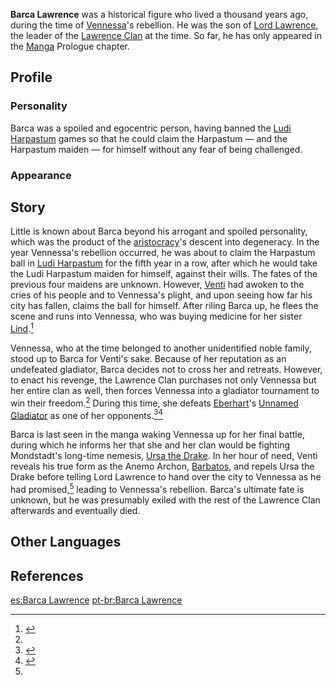 {{Character Infobox
|type             = Historical
|deceased         = Past
|image            = NPC Barca Lawrence.png
|realname         = 
|region           = Mondstadt
|affiliation      = Lawrence Clan
|title            = 
|father           = Lord Lawrence
|ancestry         = [[Lawrence Clan]]
|relative         = Venerare
|relativeNote     = Ancestor
|relative2        = Eula
|relativeNote2    = Descendant
|relative3        = Schubert
|relativeNote3    = Descendant
}}
'''Barca Lawrence''' was a historical figure who lived a thousand years ago, during the time of [[Vennessa]]'s rebellion. He was the son of [[Lord Lawrence]], the leader of the [[Lawrence Clan]] at the time. So far, he has only appeared in the [[Manga]] Prologue chapter.

==Profile==
<!--detailed story/lore information goes here-->
===Personality===
Barca was a spoiled and egocentric person, having banned the [[Ludi Harpastum]] games so that he could claim the Harpastum &mdash; and the Harpastum maiden &mdash; for himself without any fear of being challenged.

===Appearance===

==Story==
Little is known about Barca beyond his arrogant and spoiled personality, which was the product of the [[Mondstadt Aristocracy|aristocracy]]'s descent into degeneracy. In the year Vennessa's rebellion occurred, he was about to claim the Harpastum ball in [[Ludi Harpastum]] for the fifth year in a row, after which he would take the Ludi Harpastum maiden for himself, against their wills. The fates of the previous four maidens are unknown. However, [[Venti]] had awoken to the cries of his people and to Vennessa's plight, and upon seeing how far his city has fallen, claims the ball for himself. After riling Barca up, he flees the scene and runs into Vennessa, who was buying medicine for her sister [[Lind]].<ref name="Manga0">{{Ref/Manga|0}}</ref>

Vennessa, who at the time belonged to another unidentified noble family, stood up to Barca for Venti's sake. Because of her reputation as an undefeated gladiator, Barca decides not to cross her and retreats. However, to enact his revenge, the Lawrence Clan purchases not only Vennessa but her entire clan as well, then forces Vennessa into a gladiator tournament to win their freedom.<ref name="Manga0" /> During this time, she defeats [[Eberhart]]'s [[Unnamed Gladiator]] as one of her opponents.<ref>{{Ref/ArtiSet|Gladiator's Finale}}</ref><ref>{{Ref/Book|Ancient Investigation Journal: Part II}}</ref>

Barca is last seen in the manga waking Vennessa up for her final battle, during which he informs her that she and her clan would be fighting Mondstadt's long-time nemesis, [[Ursa the Drake]]. In her hour of need, Venti reveals his true form as the Anemo Archon, [[Barbatos]], and repels Ursa the Drake before telling Lord Lawrence to hand over the city to Vennessa as he had promised,<ref name="Manga0" /> leading to Vennessa's rebellion. Barca's ultimate fate is unknown, but he was presumably exiled with the rest of the Lawrence Clan afterwards and eventually died.

==Other Languages==
{{Other Languages|default_hidden = 1
|en       = Barca Lawrence
|zhs      = 巴克・劳伦斯
|zhs_rm   = Bākè Láolúnsī
|zht      = 巴克・勞倫斯
|zht_rm   = Bākè Láolúnsī
|ja       = バク・ローレンス
|ja_rm    = Baku Roorensu
|ko       = 바르크・로렌스
|ko_rm    = Bareukeu Rorenseu
|es       = Bart Lawrence
|fr       = Barca Lawrence
|ru       = Барка Лоуренс
|th       = บาร์คา ลอว์เรนซ์
|th_rm    = Bakha Loren
|vi       = Barca Lawrence
|de       = Barca Lawrence
|id       = Barca Lawrence
|pt       = Barca Lawrence
}}

==References==
{{Reflist}}

[[es:Barca Lawrence]]
[[pt-br:Barca Lawrence]]